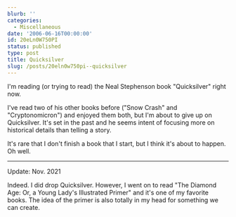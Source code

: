 ```yaml
---
blurb: ''
categories:
  - Miscellaneous
date: '2006-06-16T00:00:00'
id: 20eLn0W750PI
status: published
type: post
title: Quicksilver
slug: /posts/20eln0w750pi--quicksilver
---
```


I'm reading (or trying to read) the Neal Stephenson book "Quicksilver" right now. 

I've read two of his other books before ("Snow Crash" and "Cryptonomicron") and enjoyed them both, but I'm about to give up on Quicksilver. It's set in the past and he seems intent of focusing more on historical details than telling a story.

It's rare that I don't finish a book that I start, but I think it's about to happen. Oh well.

---

Update: Nov. 2021

Indeed. I did drop Quicksilver. However, I went on to read "The Diamond Age: Or, a Young Lady's Illustrated Primer" and it's one of my favorite books. The idea of the primer is also totally in my head for something we can create. 
